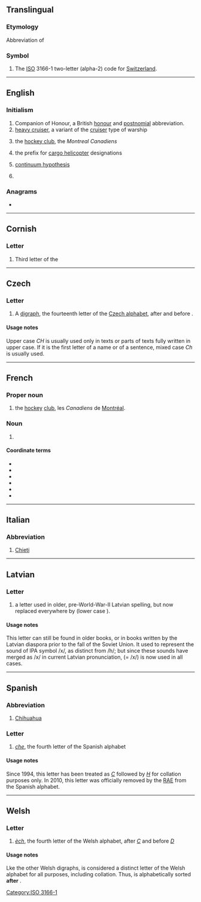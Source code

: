 {{also|Appendix:Variations of "ch"}}
==Translingual==

===Etymology===
Abbreviation of {{etyl|la|mul}} {{m|cy||Confoederatio [[Helvetica]]|Swiss confederation}}

===Symbol===
{{head|mul|symbol}}

# The [[ISO]] 3166-1 two-letter (alpha-2) code for [[Switzerland]].

[[Category:ISO 3166-1]]

----

==English==
{{wikipedia|Order of the Companions of Honour}}

===Initialism===
{{rfc-header|Initialism}}
{{head|en|initialism}}

# Companion of Honour, a British [[honour]] and [[postnomial]] abbreviation.
# [[heavy cruiser]], a variant of the [[cruiser]] type of warship
# {{lb|en|Canada}} the [[hockey club]], the ''Montreal Canadiens''
# {{lb|en|US|army|aviation}} the prefix for [[cargo helicopter]] designations
# {{lb|en|set theory}} [[continuum hypothesis]]
# {{lb|en|medicine}} {{initialism of|cluster headache|lang=en}}

===Anagrams===
* {{anagrams|en|H&C|H/C|HC|h/c}}

----

==Cornish==

===Letter===
{{head|kw|letter|upper case||lower case|ch}}

# Third letter of the {{w|Cornish Alphabet}}

----

==Czech==

===Letter===
{{head|cs|letter|upper case||lower case|ch|mixed case|Ch}}

# A [[digraph]], the fourteenth letter of the [[w:Czech alphabet|Czech alphabet]], after {{m|cs|H}} and before {{m|cs|I}}.

====Usage notes====
Upper case ''CH'' is usually used only in texts or parts of texts fully written in upper case. If it is the first letter of a name or of a sentence, mixed case ''Ch'' is usually used.

----

==French==

===Proper noun===
{{fr-proper noun}} {{g|m-p}}

# {{lb|fr|Canada}} the [[hockey]] [[club]], les ''Canadiens'' de [[Montréal]].

===Noun===
{{fr-noun|m}}

# {{abbreviation of|lang=en|centre hospitalier}} {{gloss|lit. ''hospital center''}}

====Coordinate terms====
* {{l|fr|CHU}}
* {{l|fr|CHSLD}}
* {{l|fr|CLSC}}
* {{l|fr|CSSS}}
* {{l|fr|CISSS}}
* {{l|fr|CIUSSS}}

----

==Italian==

===Abbreviation===
{{rfc-header|Abbreviation}}
{{head|it|abbreviation}}

# [[Chieti]] {{gloss|Italian town in Abruzzo}}

----

==Latvian==

===Letter===
{{head|lv|letter|upper case||lower case|ch|mixed case|Ch}}

# a letter used in older, pre-World-War-II Latvian spelling, but now replaced everywhere by {{l|lv|H}} (lower case {{l|lv|h}}).

====Usage notes====
This letter can still be found in older books, or in books written by the Latvian diaspora prior to the fall of the Soviet Union. It used to represent the sound of IPA symbol /x/, as distinct from /h/; but since these sounds have merged as /x/ in current Latvian pronunciation, <h> (= /x/) is now used in all cases.

----

==Spanish==

===Abbreviation===
{{rfc-header|Abbreviation}}
{{head|es|abbreviation}}

# [[Chihuahua]] {{gloss|Mexican state}}

===Letter===
{{head|es|letter|upper case||lower case|ch|mixed case|Ch}}

# ''[[che]]'', the fourth letter of the Spanish alphabet

====Usage notes====
Since 1994, this letter has been treated as ''[[C]]'' followed by ''[[H]]'' for collation purposes only. In 2010, this letter was officially removed by the [[RAE]] from the Spanish alphabet.

----

==Welsh==

===Letter===
{{head|cy|letter|upper case||lower case|ch|mixed case|Ch}}

# ''[[èch]]'', the fourth letter of the Welsh alphabet, after ''[[C]]'' and before ''[[D]]''

====Usage notes====
Lke the other Welsh digraphs, {{m|cy|CH}} is considered a distinct letter of the Welsh alphabet for all purposes, including collation. Thus, {{m|cy|chwech|CHWECH}} is alphabetically sorted '''after''' {{m|cy|cyllell|CYLLELL}}.